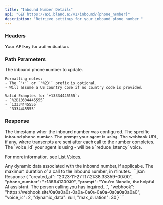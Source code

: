 ```yaml
---
title: "Inbound Number Details"  
api: "GET https://api.bland.ai/v1/inbound/{phone_number}"
description: "Retrieve settings for your inbound phone number."
---
```


### Headers

<ParamField header="authorization" type="string" required>
  Your API key for authentication.
</ParamField>

### Path Parameters

<ParamField path="phone_number" type="string">
    The inbound phone number to update. 
    
    Formatting notes:
    - The `'+'` or `'%2B'` prefix is optional.
    - Will assume a US country code if no country code is provided.

    Valid Examples for `+13334445555`:
    - `%2B13334445555`
    - `13334445555`
    - `3334445555`
</ParamField>

### Response

<ResponseField name="created_at" type="string">
  The timestamp when the inbound number was configured.
</ResponseField>

<ResponseField name="phone_number" type="string">
  The specific inbound phone number.
</ResponseField>

<ResponseField name="prompt" type="string">
  The prompt your agent is using.
</ResponseField>

<ResponseField name="webhook" type="string">
  The webhook URL, if any, where transcripts are sent after each call to the number completes.
</ResponseField>

<ResponseField name="voice_id" type="integer">
  The `voice_id` your agent is using - will be a `reduce_latency` voice. 
  
  For more information, see [List Voices](/api-v1/get/voices).
</ResponseField>

<ResponseField name="dynamic_data" type="string">
  Any dynamic data associated with the inbound number, if applicable.
</ResponseField>

<ResponseField name="max_duration" type="integer">
  The maximum duration of a call to the inbound number, in minutes.
</ResponseField>

<ResponseExample>
```json Response
{
    "created_at": "2023-11-27T17:21:38.33359+00:00",
    "phone_number": "+18584139939",
    "prompt": "You're Blandie, the helpful AI assistant. The person calling you has inquired...",
    "webhook": "https://webhook.site/0a0a0a0a-0a0a-0a0a-0a0a-0a0a0a0a0a0",
    "voice_id": 2,
    "dynamic_data": null,
    "max_duration": 30
}
```
</ResponseExample>







